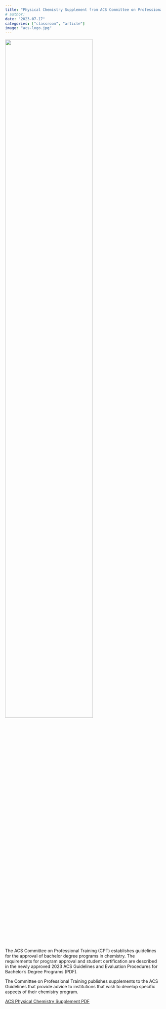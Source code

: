 ```yaml
---
title: "Physical Chemistry Supplement from ACS Committee on Professional Training"
# author:
date: "2023-07-17"
categories: ["classroom", "article"]
image: "acs-logo.jpg"
---
```


![](acs-logo.jpg){width=75%}

The ACS Committee on Professional Training (CPT) establishes
guidelines for the approval of bachelor degree programs in
chemistry. The requirements for program approval and student
certification are described in the newly approved 2023 ACS Guidelines
and Evaluation Procedures for Bachelor’s Degree Programs (PDF).



The Committee on Professional Training publishes supplements to the
ACS Guidelines that provide advice to institutions that wish to
develop specific aspects of their chemistry program.

[ACS Physical Chemistry Supplement PDF](https://www.acs.org/content/dam/acsorg/about/governance/committees/training/acsapproved/degreeprogram/physical-chemistry-supplement.pdf)
